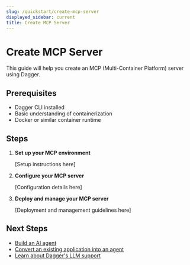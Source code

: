 ```yaml
---
slug: /quickstart/create-mcp-server
displayed_sidebar: current
title: Create MCP Server
---
```


# Create MCP Server

This guide will help you create an MCP (Multi-Container Platform) server using Dagger.

## Prerequisites

- Dagger CLI installed
- Basic understanding of containerization
- Docker or similar container runtime

## Steps

1. **Set up your MCP environment**
   
   [Setup instructions here]

2. **Configure your MCP server**
   
   [Configuration details here]

3. **Deploy and manage your MCP server**
   
   [Deployment and management guidelines here]

## Next Steps

- [Build an AI agent](/quickstart/build-ai-agent)
- [Convert an existing application into an agent](/quickstart/convert-into-agent)
- [Learn about Dagger's LLM support](/features/llm)
